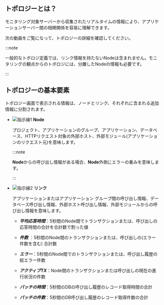 ## トポロジーとは？

モニタリング対象サーバーから収集されたリアルタイムの情報により、アプリケーションサーバー間の相関関係を容易に理解できます。

次の動画をご覧になって、トポロジーの詳細を確認してください。

<Youtube ko="10sYNSZNZEk" en="10sYNSZNZEk" ja="10sYNSZNZEk" />

:::note

一般的なトポロジ定義では、リンク情報を持たないNodeは含まれません。モニタリングの観点からのトポロジには、分離したNodeの情報も必要です。

:::

## トポロジーの基本要素

トポロジー画面で表示される情報は、ノードとリンク、それぞれに含まれる追加情報に分割されます。

<ImgLang img="topology-element.png" desc="トポロジーノードのエラー情報" />

- ![指示線1](/img/number-01.png) **Node** 

  プロジェクト、アプリケーションのグループ、アプリケーション、データベース、HTTPリクエスト対象の外部ホスト、外部モジュール(アプリケーションのリクエスト元)を意味します。

  :::note

  **Node**からの呼び出し情報がある場合、**Node**外側にエラーの重みを意味します。

  :::

- ![指示線2](/img/number-02.png) **リンク**

  アプリケーションまたはアプリケーション グループ間の呼び出し情報、データベース呼び出し情報、外部ホスト呼び出し情報、外部モジュールからの呼び出し情報を意味します。

  - **_平均応答時間_**：5秒間のNode間でトランザクションまたは、呼び出しの応答時間の合計を合計数で割った値

  - **_件数_** ：5秒間のNode間のトランザクションまたは、呼び出しの(エラー件数を含む) 合計数

  - **_エラー_**：5秒間のNode間でのトランザクションまたは、呼び出し履歴の総エラー件数

  - **_アクティブTX_**：Node間のトランザクションまたは呼び出しの現在の進行状況の件数

  - **_パッチの時間_**：5秒間のDBの呼び出し履歴のレコード取得時間の合計

  - **_パッチの件数_**：5秒間のDB呼び出し履歴のレコード取得件数の合計

